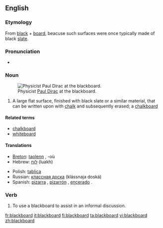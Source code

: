 {{Wikipedia}}
==English==

===Etymology===
From [[black]] + [[board]], beacuse such surfaces were once typically made of black [[slate]].

===Pronunciation===
*{{audio|en-us-blackboard.ogg|Audio (US)}}

===Noun===
{{en-noun}}
[[Image:Diracb.jpg|thumb|right|Physicist [[w:Paul Dirac|Paul Dirac]] at the blackboard.]]

# A large flat surface, finished with black slate or a similar material, that can be written upon with [[chalk]] and subsequently erased; a [[chalkboard]]

====Related terms====
*[[chalkboard]]
*[[whiteboard]]

====Translations====
{{trans-top|a surface that can be written upon with chalk}}
*[[Breton]]: [[taolenn]] {{f}}, -où {{p}}
*Hebrew: [[לוח]] (luakh) {{m}}
{{trans-mid}}
*Polish: [[tablica]] {{f}}
*Russian: [[классная доска]] (klássnaja doská) {{f}}
*Spanish: [[pizarra]] {{f}}, [[pizarrón]] {{m}}, [[encerado]] {{m}}.
{{trans-bottom}}

===Verb===
{{en-verb}}

# To use a blackboard to assist in an informal discussion.

[[fr:blackboard]]
[[it:blackboard]]
[[fi:blackboard]]
[[ta:blackboard]]
[[vi:blackboard]]
[[zh:blackboard]]